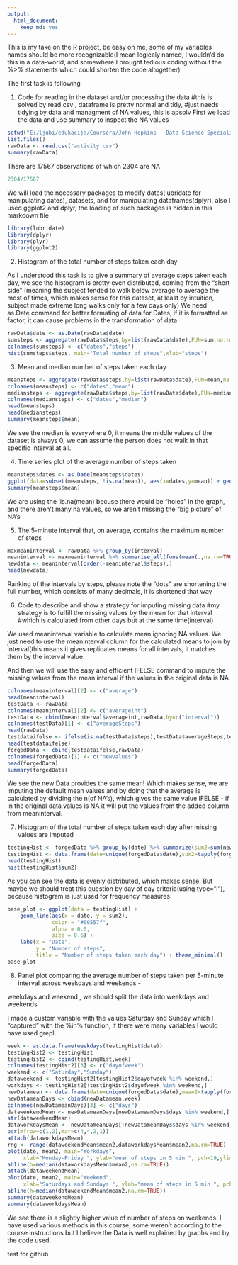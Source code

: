 ```yaml
---
output: 
  html_document: 
    keep_md: yes
---
```

This is my take on the R project, be easy on me, some of my variables names should be more recognizable(I mean logicaly named, I wouldn'd do this in a data-world, and somewhere I brought tedious coding without the %>% statements which could shorten the code altogether)

The first task is following

1. Code for reading in the dataset and/or processing the data
#this is solved by read.csv , dataframe is pretty normal and tidy,
#just needs tidying by data and managment of NA values, this is apsolv
First we load the data and use summary to inspect the NA values

```r
setwd("E:/ljubi/edukacija/Coursera/John Hopkins - Data Science Specialization/Reproducible research")
list.files()
rawData <- read.csv("activity.csv")
summary(rawData)
```
There are 17567 observations of which 2304 are NA
```r
2304/17567
```

We will load the necessary packages to modify dates(lubridate for manipulating dates), datasets, and for manipulating dataframes(dplyr), also I used ggplot2 and dplyr, the loading of such packages is hidden in this markdown file
```r
library(lubridate)
library(dplyr)
library(plyr)
library(ggplot2)
```

2. Histogram of the total number of steps taken each day

As I understood this task is to give a summary of average steps
taken each day, we see the histogram is pretty even distributed, coming from the "short side" (meaning the subject tended to walk below average to average the most of times, which makes sense for this dataset, at least by intuition, subject made extreme long walks only for a few days only)
We need as.Date command for better formating of data for Dates, if it is 
formatted as factor, it can cause problems in the transformation of data
```r
rawData$date <- as.Date(rawData$date)
sumsteps <- aggregate(rawData$steps,by=list(rawData$date),FUN=sum,na.rm=TRUE)
colnames(sumsteps) <- c("dates","steps")
hist(sumsteps$steps, main="Total number of steps",xlab="steps")
```


3. Mean and median number of steps taken each day

```r
meansteps <- aggregate(rawData$steps,by=list(rawData$date),FUN=mean,na.rm=TRUE)
colnames(meansteps) <- c("dates","mean")
mediansteps <- aggregate(rawData$steps,by=list(rawData$date),FUN=median,na.rm=TRUE)
colnames(mediansteps) <- c("dates","median")
head(meansteps)
head(mediansteps)
summary(meansteps$mean)
```
We see the median is everywhere 0, it means the middle values of the dataset
is always 0, we can assume the person does not walk in that specific interval at all. 

4. Time series plot of the average number of steps taken
```r
meansteps$dates <- as.Date(meansteps$dates)
ggplot(data=subset(meansteps, !is.na(mean)), aes(x=dates,y=mean)) + geom_line(color="#00AFBB", size =1) + stat_smooth() 
summary(meansteps$mean)
```
We are using the !is.na(mean) becuse there would be "holes" in the graph,
and there aren't many na values, so we aren't missing the "big picture" of NA's

5. The 5-minute interval that, on average, contains the maximum number of steps
```r
maxmeaninterval <- rawData %>% group_by(interval)
meaninterval <- maxmeaninterval %>% summarise_all(funs(mean(.,na.rm=TRUE)))
newdata <- meaninterval[order(-meaninterval$steps),]
head(newdata)
```
Ranking of the intervals by steps, please note the "dots" are shortening the full number, which consists of many decimals, it is shortened that way

6. Code to describe and show a strategy for imputing missing data
#my strategy is to fulfill the missing values by the mean for that interval
#which is calculated from other days but at the same time(interval)

We used meaninterval variable to calculate mean ignoring NA values. We just need to use the meaninterval column for the calculated means to join by interval(this means it gives replicates means for all intervals, it matches them by the interval value. 

And then we will use the easy and efficient IFELSE command to impute the missing values from the mean interval if the values in the original data is NA
```r
colnames(meaninterval)[2] <- c("average")
head(meaninterval)
testData <- rawData
colnames(meaninterval)[2] <- c("averageint")
testData <- cbind(meaninterval$averageint,rawData,by=c("interval"))
colnames(testData)[1] <- c("averageSteps")
head(rawData)
testdataifelse <- ifelse(is.na(testData$steps),testData$averageSteps,testData$steps)
head(testdataifelse)
forgedData <- cbind(testdataifelse,rawData)
colnames(forgedData)[1] <- c("newvalues")
head(forgedData)
summary(forgedData)
```
We see the new Data provides the same mean! Which makes sense, we are imputing the default mean values and by doing that the average is calculated by dividing the n(of NA's), which gives the same value
IFELSE - if in the original data values is NA it will put the values from the added column from meaninterval. 


7. Histogram of the total number of steps taken each day after missing values are imputed
```r
testingHist <- forgedData %>% group_by(date) %>% summarize(sum2=sum(newvalues))
testingHist <- data.frame(date=unique(forgedData$date),sum2=tapply(forgedData$newvalues,forgedData$date,FUN=sum))
head(testingHist)
hist(testingHist$sum2)
```
As you can see the data is evenly distributed, which makes sense. But maybe we should treat this question by day of day criteria(using type="l"), because histogram is just used for frequency measures.
```r
base_plot <- ggplot(data = testingHist) +
    geom_line(aes(x = date, y = sum2), 
              color = "#09557f",
              alpha = 0.6,
              size = 0.6) +
    labs(x = "Date", 
         y = "Number of steps",
         title = "Number of steps taken each day") + theme_minimal()
base_plot
```
8. Panel plot comparing the average number of steps
taken per 5-minute interval across weekdays and weekends - 

weekdays and weekend , we should split the data into weekdays and weekends

I made a custom variable with the values Saturday and Sunday which I "captured" with the %in% function, if there were many variables I would have used grepl.

```r
week <- as.data.frame(weekdays(testingHist$date))
testingHist2 <- testingHist
testingHist2 <- cbind(testingHist,week)
colnames(testingHist2)[3] <- c("dayofweek")
weekend <- c("Saturday","Sunday")
dataweekend <- testingHist2[testingHist2$dayofweek %in% weekend,]
workdays <- testingHist2[!testingHist2$dayofweek %in% weekend,]
newDatamean <- data.frame(date=unique(forgedData$date),mean2=tapply(forgedData$newvalues,forgedData$date,FUN=mean))
newDatameanDays <- cbind(newDatamean,week)
colnames(newDatameanDays)[3] <- c("days")
dataweekendMean <- newDatameanDays[newDatameanDays$days %in% weekend,]
str(dataweekendMean)
dataworkdaysMean <- newDatameanDays[!newDatameanDays$days %in% weekend,]
par(mfrow=c(1,2),mar=c(4,4,2,1))
attach(dataworkdaysMean)
rng <- range(dataweekendMean$mean2,dataworkdaysMean$mean2,na.rm=TRUE)
plot(date, mean2, main="Workdays",
     xlab="Monday-Friday ", ylab="mean of steps in 5 min ", pch=19,ylim=rng) 
abline(h=median(dataworkdaysMean$mean2,na.rm=TRUE))
attach(dataweekendMean)
plot(date, mean2, main="Weekend",
     xlab="Saturdays and Sundays ", ylab="mean of steps in 5 min ", pch=19,ylim=rng) 
abline(h=median(dataweekendMean$mean2,na.rm=TRUE))
summary(dataweekendMean)
summary(dataworkdaysMean)
```

We see there is a slightly higher value of number of steps on weekends.
I have used various methods in this course, some weren't according to the course instructions but I believe the Data is well explained by graphs and by the code used.


test for github